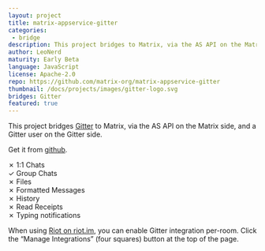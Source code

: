 ```yaml
---
layout: project
title: matrix-appservice-gitter
categories: 
 - bridge
description: This project bridges to Matrix, via the AS API on the Matrix side, and a Gitter user on the Gitter side.
author: LeoNerd
maturity: Early Beta
language: JavaScript
license: Apache-2.0
repo: https://github.com/matrix-org/matrix-appservice-gitter
thumbnail: /docs/projects/images/gitter-logo.svg
bridges: Gitter
featured: true
---
```


This project bridges [Gitter](https://gitter.im) to Matrix, via the AS API on the Matrix side, and a Gitter user on the Gitter side.

Get it from [github](https://github.com/matrix-org/matrix-appservice-gitter).

✗ 1:1 Chats  
✓ Group Chats  
✗ Files  
✗ Formatted Messages  
✗ History  
✗ Read Receipts  
✗ Typing notifications

When using [Riot on riot.im](https://riot.im/app/), you can enable Gitter integration per-room. Click the “Manage Integrations” (four squares) button at the top of the page.
